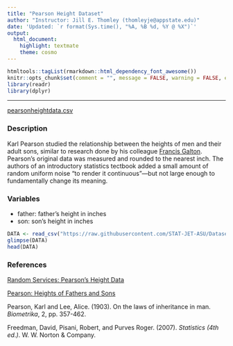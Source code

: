```yaml
---
title: "Pearson Height Dataset"
author: "Instructor: Jill E. Thomley (thomleyje@appstate.edu)"
date: 'Updated: `r format(Sys.time(), "%A, %B %d, %Y @ %X")`'
output: 
  html_document: 
    highlight: textmate
    theme: cosmo
---
```


```r
htmltools::tagList(rmarkdown::html_dependency_font_awesome())
knitr::opts_chunk$set(comment = "", message = FALSE, warning = FALSE, echo = FALSE)
library(readr)
library(dplyr)
```

<hr>

<i class="fas fa-database"></i> [pearsonheightdata.csv](https://raw.githubusercontent.com/STAT-JET-ASU/Datasets/master/Instructor/pearsonheightdata.csv)


### Description

Karl Pearson studied the relationship between the heights of men and their adult sons, similar to research done by his colleague [Francis Galton](galtonheightdata.html). Pearson’s original data was measured and rounded to the nearest inch. The authors of an introductory statistics tectbook added a small amount of random uniform noise "to render it continuous"---but not large enough to fundamentally change its meaning. 


### Variables

* father: father's height in inches
* son: son's height in inches

```r
DATA <- read_csv("https://raw.githubusercontent.com/STAT-JET-ASU/Datasets/master/Instructor/pearsonheightdata.csv")
glimpse(DATA)
head(DATA)
```


### References

[Random Services: Pearson's Height Data](http://www.randomservices.org/random/data/Pearson.html)

[Pearson: Heights of Fathers and Sons](http://myweb.uiowa.edu/pbreheny/data/pearson.html)

Pearson, Karl and Lee, Alice. (1903). On the laws of inheritance in man. _Biometrika_, 2, pp. 357-462.

Freedman, David, Pisani, Robert, and Purves Roger. (2007). _Statistics (4th ed.)_. W. W. Norton & Company.

